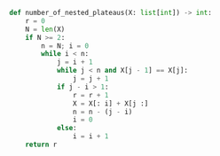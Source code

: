```Python title="/usr/src/misc/solution.py"
def number_of_nested_plateaus(X: list[int]) -> int:
	r = 0
	N = len(X)
	if N >= 2:
		n = N; i = 0
		while i < n:
			j = i + 1
			while j < n and X[j - 1] == X[j]:
				j = j + 1
			if j - i > 1:
				r = r + 1
				X = X[: i] + X[j :]
				n = n - (j - i)
				i = 0
			else:
				i = i + 1
	return r
```
